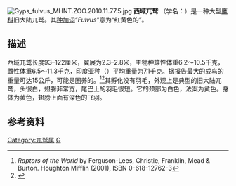 {{Speciesbox
| name = 西域兀鹫
| image = Gypful.jpg
| status = LC
| status_system = IUCN3.1
| status_ref = <ref>{{IUCN|id=106003378 |title=''Gyps fulvus'' |assessors=[[BirdLife_International|BirdLife International]] |version=2013.1 |year=2012 |accessdate=18 November 2013}}</ref>
| genus = Gyps
| species = fulvus
| authority = ([[Carl_Ludwig_Hablizl|Hablizl]], 1783)
| range_map = Gyps fulvus distribution map.png
| range_map_caption = 深绿色为栖息地
}}
[[File:Gyps_fulvus_MHNT.ZOO.2010.11.77.5.jpg|thumb]]
'''西域兀鹫''' （学名：{{lang|en|''Gyps fulvus''}}）是一种大型[[鹰科|鹰科]]旧大陆兀鹫。其[[种加词|种加词]]“''Fulvus''”意为“红黄色的”。

== 描述 ==
西域兀鹫长度93–122厘米，翼展为2.3–2.8米，主物种雄性体重6.2〜10.5千克，雌性体重6.5〜11.3千克，印度亚种（{{lang|en|''G. f. fulvescens''}}）平均重量为7.1千克。据报告最大的成鸟的重量可达15公斤，可能是圈养的。<ref>''Raptors of the World'' by Ferguson-Lees, Christie, Franklin, Mead & Burton. Houghton Mifflin (2001), ISBN 0-618-12762-3</ref><ref>{{cite book|last=Ali |first=Sálim |year=1996 |title=The Book of Indian Birds |url=https://archive.org/details/bookofindianbird0000alis |edition=12th |publisher=Bombay Natural History Society |location=Bombay |isbn=0-19-563731-3}}</ref>其孵化没有羽毛，外观上是典型的旧大陆兀鹫，头很白，翅膀非常宽，尾巴上的羽毛很短。它的颈部为白色，法案为黄色。身体为黄色，翅膀上面有深色的飞羽。

== 参考资料 ==
{{reflist}}
{{Taxonbar|from=Q177856}}

[[Category:兀鹫属|Category:兀鹫属]]
[[Category:1783年描述的鸟类|G]]
